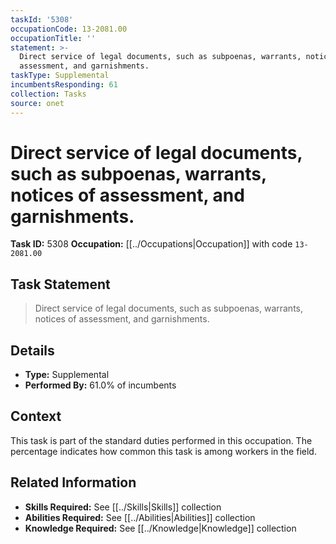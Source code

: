 ```yaml
---
taskId: '5308'
occupationCode: 13-2081.00
occupationTitle: ''
statement: >-
  Direct service of legal documents, such as subpoenas, warrants, notices of
  assessment, and garnishments.
taskType: Supplemental
incumbentsResponding: 61
collection: Tasks
source: onet
---
```

# Direct service of legal documents, such as subpoenas, warrants, notices of assessment, and garnishments.

**Task ID:** 5308
**Occupation:** [[../Occupations|Occupation]] with code `13-2081.00`

## Task Statement

> Direct service of legal documents, such as subpoenas, warrants, notices of assessment, and garnishments.

## Details

- **Type:** Supplemental
- **Performed By:** 61.0% of incumbents

## Context

This task is part of the standard duties performed in this occupation. The percentage indicates how common this task is among workers in the field.

## Related Information

- **Skills Required:** See [[../Skills|Skills]] collection
- **Abilities Required:** See [[../Abilities|Abilities]] collection
- **Knowledge Required:** See [[../Knowledge|Knowledge]] collection
